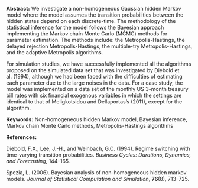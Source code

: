 <span>**Abstract:**</span> We investigate a non-homogeneous Gaussian
hidden Markov model where the model assumes the transition probabilities
between the hidden states depend on each discrete-time. The methodology
of the statistical inference for the model follows the Bayesian approach
implementing the Markov chain Monte Carlo (MCMC) methods for parameter
estimation. The methods include: the Metropolis-Hastings, the delayed
rejection Metropolis-Hastings, the multiple-try Metropolis-Hastings, and
the adaptive Metropolis algorithms.

For simulation studies, we have successfully implemented all the
algorithms proposed on the simulated data set that was investigated by
Diebold et al. (1994), although we had been faced with the difficulties
of estimating each parameter due to the large noises in the data. For a
case study, the model was implemented on a data set of the monthly US
3-month treasury bill rates with six financial exogenous variables in
which the settings are identical to that of Meligkotsidou and
Dellaportas’s (2011), except for the algorithm.

<span>**Keywords:**</span> Non-homogeneous hidden Markov model, Bayesian
inference, Markov chain Monte Carlo methods, Metropolis-Hastings
algorithms

<span>**References:**</span>

Diebold, F.X., Lee, J.-H., and Weinbach, G.C. (1994). Regime switching
with time-varying transition probabilities. *Business Cycles: Durations,
Dynamics, and Forecasting*, 144–165.

Spezia, L. (2006). Bayesian analysis of non-homogeneous hidden markov
models. *Journal of Statistical Computation and Simulation*, **76**(8),
713–725.
